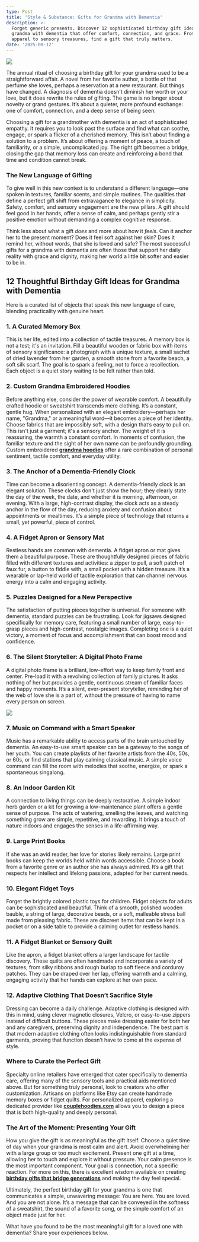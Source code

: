 ```yaml
---
type: Post
title: 'Style & Substance: Gifts for Grandma with Dementia'
description: >-
  Forget generic presents. Discover 12 sophisticated birthday gift ideas for a
  grandma with dementia that offer comfort, connection, and grace. From custom
  apparel to sensory treasures, find a gift that truly matters.
date: '2025-08-12'
---
```

![](/images/Birthday%20Gift%20Ideas%20for%20Grandma%20with%20Dementia_%2012%20Thoughtful%20Picks.png)

The annual ritual of choosing a birthday gift for your grandma used to be a straightforward affair. A novel from her favorite author, a bottle of that perfume she loves, perhaps a reservation at a new restaurant. But things have changed. A diagnosis of dementia doesn’t diminish her worth or your love, but it does rewrite the rules of gifting. The game is no longer about novelty or grand gestures. It’s about a quieter, more profound exchange: one of comfort, connection, and a deep sense of being seen.

Choosing a gift for a grandmother with dementia is an act of sophisticated empathy. It requires you to look past the surface and find what can soothe, engage, or spark a flicker of a cherished memory. This isn’t about finding a solution to a problem. It’s about offering a moment of peace, a touch of familiarity, or a simple, uncomplicated joy. The right gift becomes a bridge, closing the gap that memory loss can create and reinforcing a bond that time and condition cannot break.

### **The New Language of Gifting**

To give well in this new context is to understand a different language—one spoken in textures, familiar scents, and simple routines. The qualities that define a perfect gift shift from extravagance to elegance in simplicity. Safety, comfort, and sensory engagement are the new pillars. A gift should feel good in her hands, offer a sense of calm, and perhaps gently stir a positive emotion without demanding a complex cognitive response.

Think less about what a gift *does* and more about how it *feels*. Can it anchor her to the present moment? Does it feel soft against her skin? Does it remind her, without words, that she is loved and safe? The most successful gifts for a grandma with dementia are often those that support her daily reality with grace and dignity, making her world a little bit softer and easier to be in.

## **12 Thoughtful Birthday Gift Ideas for Grandma with Dementia**

Here is a curated list of objects that speak this new language of care, blending practicality with genuine heart.

### **1. A Curated Memory Box**

This is her life, edited into a collection of tactile treasures. A memory box is not a test; it's an invitation. Fill a beautiful wooden or fabric box with items of sensory significance: a photograph with a unique texture, a small sachet of dried lavender from her garden, a smooth stone from a favorite beach, a soft silk scarf. The goal is to spark a feeling, not to force a recollection. Each object is a quiet story waiting to be felt rather than told.

### **2. Custom Grandma Embroidered Hoodies**

Before anything else, consider the power of wearable comfort. A beautifully crafted hoodie or sweatshirt transcends mere clothing. It’s a constant, gentle hug. When personalized with an elegant embroidery—perhaps her name, "Grandma," or a meaningful word—it becomes a piece of her identity. Choose fabrics that are impossibly soft, with a design that’s easy to pull on. This isn't just a garment; it's a sensory anchor. The weight of it is reassuring, the warmth a constant comfort. In moments of confusion, the familiar texture and the sight of her own name can be profoundly grounding. Custom embroidered [**grandma hoodies**](https://couplehoodies.com/collections/grandma-hoodies) offer a rare combination of personal sentiment, tactile comfort, and everyday utility.

### **3. The Anchor of a Dementia-Friendly Clock**

Time can become a disorienting concept. A dementia-friendly clock is an elegant solution. These clocks don't just show the hour; they clearly state the day of the week, the date, and whether it is morning, afternoon, or evening. With a large, high-contrast display, the clock acts as a steady anchor in the flow of the day, reducing anxiety and confusion about appointments or mealtimes. It’s a simple piece of technology that returns a small, yet powerful, piece of control.

### **4. A Fidget Apron or Sensory Mat**

Restless hands are common with dementia. A fidget apron or mat gives them a beautiful purpose. These are thoughtfully designed pieces of fabric filled with different textures and activities: a zipper to pull, a soft patch of faux fur, a button to fiddle with, a small pocket with a hidden treasure. It’s a wearable or lap-held world of tactile exploration that can channel nervous energy into a calm and engaging activity.

### **5. Puzzles Designed for a New Perspective**

The satisfaction of putting pieces together is universal. For someone with dementia, standard puzzles can be frustrating. Look for jigsaws designed specifically for memory care, featuring a small number of large, easy-to-grasp pieces and high-contrast, nostalgic images. Completing one is a quiet victory, a moment of focus and accomplishment that can boost mood and confidence.

### **6. The Silent Storyteller: A Digital Photo Frame**

A digital photo frame is a brilliant, low-effort way to keep family front and center. Pre-load it with a revolving collection of family pictures. It asks nothing of her but provides a gentle, continuous stream of familiar faces and happy moments. It’s a silent, ever-present storyteller, reminding her of the web of love she is a part of, without the pressure of having to name every person on screen.

![](/images/Birthday%20Gift%20Ideas%20for%20Grandma%20with%20Dementia_%2012%20Thoughtful%20Picks.jpg)

### **7. Music on Command with a Smart Speaker**

Music has a remarkable ability to access parts of the brain untouched by dementia. An easy-to-use smart speaker can be a gateway to the songs of her youth. You can create playlists of her favorite artists from the 40s, 50s, or 60s, or find stations that play calming classical music. A simple voice command can fill the room with melodies that soothe, energize, or spark a spontaneous singalong.

### **8. An Indoor Garden Kit**

A connection to living things can be deeply restorative. A simple indoor herb garden or a kit for growing a low-maintenance plant offers a gentle sense of purpose. The acts of watering, smelling the leaves, and watching something grow are simple, repetitive, and rewarding. It brings a touch of nature indoors and engages the senses in a life-affirming way.

### **9. Large Print Books**

If she was an avid reader, her love for stories likely remains. Large print books can keep the worlds held within words accessible. Choose a book from a favorite genre or an author she has always admired. It’s a gift that respects her intellect and lifelong passions, adapted for her current needs.

### **10. Elegant Fidget Toys**

Forget the brightly colored plastic toys for children. Fidget objects for adults can be sophisticated and beautiful. Think of a smooth, polished wooden bauble, a string of large, decorative beads, or a soft, malleable stress ball made from pleasing fabric. These are discreet items that can be kept in a pocket or on a side table to provide a calming outlet for restless hands.

### **11. A Fidget Blanket or Sensory Quilt**

Like the apron, a fidget blanket offers a larger landscape for tactile discovery. These quilts are often handmade and incorporate a variety of textures, from silky ribbons and rough burlap to soft fleece and corduroy patches. They can be draped over her lap, offering warmth and a calming, engaging activity that her hands can explore at her own pace.

### **12. Adaptive Clothing That Doesn’t Sacrifice Style**

Dressing can become a daily challenge. Adaptive clothing is designed with this in mind, using clever magnetic closures, Velcro, or easy-to-use zippers instead of difficult buttons. These pieces make dressing easier for both her and any caregivers, preserving dignity and independence. The best part is that modern adaptive clothing often looks indistinguishable from standard garments, proving that function doesn’t have to come at the expense of style.

### **Where to Curate the Perfect Gift**

Specialty online retailers have emerged that cater specifically to dementia care, offering many of the sensory tools and practical aids mentioned above. But for something truly personal, look to creators who offer customization. Artisans on platforms like Etsy can create handmade memory boxes or fidget quilts. For personalized apparel, exploring a dedicated provider like [**couplehoodies.com**](https://couplehoodies.com/) allows you to design a piece that is both high-quality and deeply personal.

### **The Art of the Moment: Presenting Your Gift**

How you give the gift is as meaningful as the gift itself. Choose a quiet time of day when your grandma is most calm and alert. Avoid overwhelming her with a large group or too much excitement. Present one gift at a time, allowing her to touch and explore it without pressure. Your calm presence is the most important component. Your goal is connection, not a specific reaction. For more on this, there is excellent wisdom available on creating [**birthday gifts that bridge generations**](https://mupages.marshall.edu/sites/mcculloughblog/2025/06/30/birthday-gifts-that-bridge-generations-a-granddaughters-guide-to-making-grandmas-day-extraordinary/) and making the day feel special.

Ultimately, the perfect birthday gift for your grandma is one that communicates a simple, unwavering message: You are here. You are loved. And you are not alone. It’s a message that can be conveyed in the softness of a sweatshirt, the sound of a favorite song, or the simple comfort of an object made just for her.

What have you found to be the most meaningful gift for a loved one with dementia? Share your experiences below.

